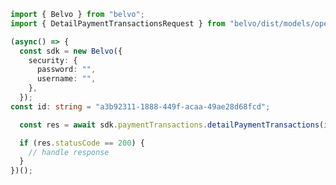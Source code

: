 ```typescript DetailPaymentTransactions.ts
import { Belvo } from "belvo";
import { DetailPaymentTransactionsRequest } from "belvo/dist/models/operations";

(async() => {
  const sdk = new Belvo({
    security: {
      password: "",
      username: "",
    },
  });
const id: string = "a3b92311-1888-449f-acaa-49ae28d68fcd";

  const res = await sdk.paymentTransactions.detailPaymentTransactions(id);

  if (res.statusCode == 200) {
    // handle response
  }
})();
```
